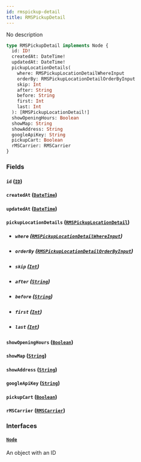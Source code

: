 ```yaml
---
id: rmspickup-detail
title: RMSPickupDetail
---
```


No description

```graphql
type RMSPickupDetail implements Node {
  id: ID!
  createdAt: DateTime!
  updatedAt: DateTime!
  pickupLocationDetails(
    where: RMSPickupLocationDetailWhereInput
    orderBy: RMSPickupLocationDetailOrderByInput
    skip: Int
    after: String
    before: String
    first: Int
    last: Int
  ): [RMSPickupLocationDetail!]
  showOpeningHours: Boolean
  showMap: String
  showAddress: String
  googleApiKey: String
  pickupCart: Boolean
  rMSCarrier: RMSCarrier
}
```

### Fields

#### `id` ([`ID`](../rate-manager-service/scalars/id))

#### `createdAt` ([`DateTime`](../rate-manager-service/scalars/date-time))

#### `updatedAt` ([`DateTime`](../rate-manager-service/scalars/date-time))

#### `pickupLocationDetails` ([`RMSPickupLocationDetail`](../rate-manager-service/objects/rmspickup-location-detail))

- ##### `where` ([`RMSPickupLocationDetailWhereInput`](../rate-manager-service/inputs/rmspickup-location-detail-where-input))

- ##### `orderBy` ([`RMSPickupLocationDetailOrderByInput`](../rate-manager-service/enums/rmspickup-location-detail-order-by-input))

- ##### `skip` ([`Int`](../rate-manager-service/scalars/int))

- ##### `after` ([`String`](../rate-manager-service/scalars/string))

- ##### `before` ([`String`](../rate-manager-service/scalars/string))

- ##### `first` ([`Int`](../rate-manager-service/scalars/int))

- ##### `last` ([`Int`](../rate-manager-service/scalars/int))

#### `showOpeningHours` ([`Boolean`](../rate-manager-service/scalars/boolean))

#### `showMap` ([`String`](../rate-manager-service/scalars/string))

#### `showAddress` ([`String`](../rate-manager-service/scalars/string))

#### `googleApiKey` ([`String`](../rate-manager-service/scalars/string))

#### `pickupCart` ([`Boolean`](../rate-manager-service/scalars/boolean))

#### `rMSCarrier` ([`RMSCarrier`](../rate-manager-service/objects/rmscarrier))

### Interfaces

#### [`Node`](../rate-manager-service/interfaces/node)

An object with an ID
